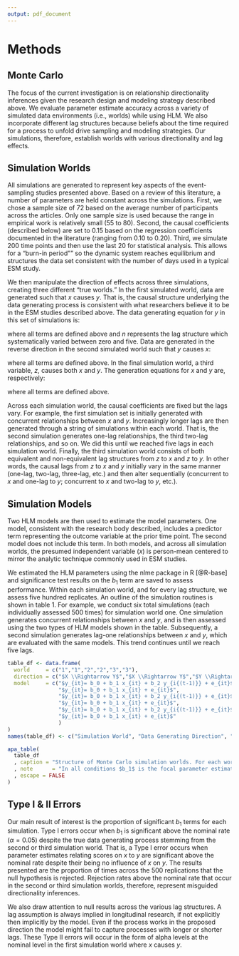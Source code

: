 ```yaml
---
output: pdf_document
---
```


# Methods

## Monte Carlo

The focus of the current investigation is on relationship directionality inferences given the research design and modeling strategy described above. We evaluate parameter estimate accuracy across a variety of simulated data environments (i.e., worlds) while using HLM. We also incorporate different lag structures because beliefs about the time required for a process to unfold drive sampling and modeling strategies. Our simulations, therefore, establish worlds with various directionality and lag effects. 
	
## Simulation Worlds

All simulations are generated to represent key aspects of the event-sampling studies presented above. Based on a review of this literature, a number of parameters are held constant across the simulations. First, we chose a sample size of 72 based on the average number of participants across the articles. Only one sample size is used because the range in empirical work is relatively small (55 to 80). Second, the causal coefficients (described below) are set to 0.15 based on the regression coefficients documented in the literature (ranging from 0.10 to 0.20). Third, we simulate 200 time points and then use the last 20 for statistical analysis. This allows for a "burn-in period"" so the dynamic system reaches equilibrium and structures the data set consistent with the number of days used in a typical ESM study. 
	
We then manipulate the direction of effects across three simulations, creating three different “true worlds.” In the first simulated world, data are generated such that $x$ causes $y$. That is, the causal structure underlying the data generating process is consistent with what researchers believe it to be in the ESM studies described above. The data generating equation for $y$ in this set of simulations is:

\begin{equation}
y_{it} = b_{0_i} + b_1 y_{i(t-1)} + b_2 x_{i(t-n)} + e_{it}
\end{equation}
\noindent 
where all terms are defined above and $n$ represents the lag structure which systematically varied between zero and five. Data are generated in the reverse direction in the second simulated world such that $y$ causes $x$:

\begin{equation}
x_{it} = b_{0_i} + b_1 x_{i(t-1)} + b_2 y_{i(t-n)} + e_{it}
\end{equation}
\noindent
where all terms are defined above. In the final simulation world, a third variable, $z$, causes both $x$ and $y$. The generation equations for $x$ and $y$ are, respectively:

\begin{equation}
x_{it} = b_{0_i} + b_1 x_{i(t-1)} + b_2 z_{i(t-n)} + e_{it}
\end{equation}
\noindent
\begin{equation}
y_{it} = b_{0_i} + b_1 y_{i(t-1)} + b_2 z_{i(t-n)} + e_{it}
\end{equation}
\noindent
where all terms are defined above.

Across each simulation world, the causal coefficients are fixed but the lags vary. For example, the first simulation set is initially generated with concurrent relationships between $x$ and $y$. Increasingly longer lags are then generated through a string of simulations within each world. That is, the second simulation generates one-lag relationships, the third two-lag relationships, and so on. We did this until we reached five lags in each simulation world. Finally, the third simulation world consists of both equivalent and non-equivalent lag structures from $z$ to $x$ and $z$ to $y$. In other words, the causal lags from $z$ to $x$ and $y$ initially vary in the same manner (one-lag, two-lag, three-lag, etc.) and then alter sequentially (concurrent to $x$ and one-lag to $y$; concurrent to $x$ and two-lag to $y$, etc.). 

## Simulation Models

Two HLM models are then used to estimate the model parameters. One model, consistent with the research body described, includes a predictor term representing the outcome variable at the prior time point. The second model does not include this term. In both models, and across all simulation worlds, the presumed independent variable ($x$) is person-mean centered to mirror the analytic technique commonly used in ESM studies.

We estimated the HLM parameters using the nlme package in R [@R-base] and significance test results on the $b_1$ term are saved to assess performance. Within each simulation world, and for every lag structure, we assess five hundred replicates. An outline of the simulation routines is shown in table 1. For example, we conduct six total simulations (each individually assessed 500 times) for simulation world one. One simulation generates concurrent relationships between $x$ and $y$, and is then assessed using the two types of HLM models shown in the table. Subsequently, a second simulation generates lag-one relationships between $x$ and $y$, which are evaluated with the same models. This trend continues until we reach five lags. 

```r

table_df <- data.frame(
  world     = c("1","1","2","2","3","3"),
  direction = c("$X \\Rightarrow Y$","$X \\Rightarrow Y$","$Y \\Rightarrow X$","$Y \\Rightarrow X$","$Z \\Rightarrow X$","$Z \\Rightarrow Y$"),
  model     = c("$y_{it}= b_0 + b_1 x_{it} + b_2 y_{i{(t-1)}} + e_{it}$",
                "$y_{it}= b_0 + b_1 x_{it} + e_{it}$",
                "$y_{it}= b_0 + b_1 x_{it} + b_2 y_{i{(t-1)}} + e_{it}$",
                "$y_{it}= b_0 + b_1 x_{it} + e_{it}$",
                "$y_{it}= b_0 + b_1 x_{it} + b_2 y_{i{(t-1)}} + e_{it}$",
                "$y_{it}= b_0 + b_1 x_{it} + e_{it}$"
                )
)
names(table_df) <- c("Simulation World", "Data Generating Direction", "HLM Model Applied")

apa_table(
  table_df
  , caption = "Structure of Monte Carlo simulation worlds. For each world, lags varied from zero to five."
  , note      = "In all conditions $b_1$ is the focal parameter estimate."
  , escape = FALSE
)
```


## Type I & II Errors

Our main result of interest is the proportion of significant $b_1$ terms for each simulation. Type I errors occur when $b_1$ is significant above the nominal rate ($\alpha = 0.05$) despite the true data generating process stemming from the second or third simulation world. That is, a Type I error occurs when parameter estimates relating scores on $x$ to $y$ are significant above the nominal rate despite their being no influence of $x$ on $y$. The results presented are the proportion of times across the 500 replications that the null hypothesis is rejected. Rejection rates above the nominal rate that occur in the second or third simulation worlds, therefore, represent misguided directionality inferences.

We also draw attention to null results across the various lag structures. A lag assumption is always implied in longitudinal research, if not explicitly then implicitly by the model. Even if the process works in the proposed direction the model might fail to capture processes with longer or shorter lags. These Type II errors will occur in the form of alpha levels at the nominal level in the first simulation world where $x$ causes $y$. 
